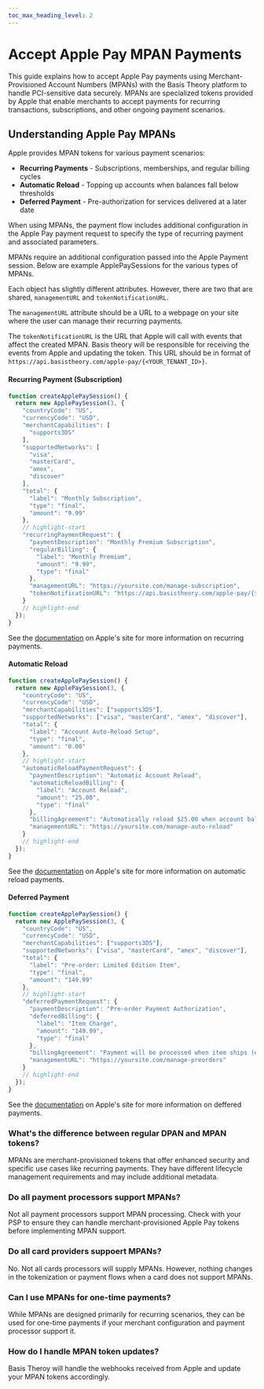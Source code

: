 ```yaml
---
toc_max_heading_level: 2
---
```



# Accept Apple Pay MPAN Payments

This guide explains how to accept Apple Pay payments using Merchant-Provisioned Account Numbers (MPANs) with the Basis Theory platform to handle PCI-sensitive data securely. MPANs are specialized tokens provided by Apple that enable merchants to accept payments for recurring transactions, subscriptions, and other ongoing payment scenarios.

<PaymentFlow />

## Understanding Apple Pay MPANs

Apple provides MPAN tokens for various payment scenarios:
- **Recurring Payments** - Subscriptions, memberships, and regular billing cycles
- **Automatic Reload** - Topping up accounts when balances fall below thresholds
- **Deferred Payment** - Pre-authorization for services delivered at a later date

When using MPANs, the payment flow includes additional configuration in the Apple Pay payment request to specify the type of recurring payment and associated parameters.

<GettingStartedSection/>

<DomainVerificationGuide/>

<CreateApplePaySession />

MPANs require an additional configuration passed into the Apple Payment session.
Below are example ApplePaySessions for the various types of MPANs.

Each object has slightly different attributes.
However, there are two that are shared, `managementURL` and `tokenNotificationURL`.

The `managementURL` attribute should be a URL to a webpage on your site where the user can manage their recurring payments.

The `tokenNotificationURL` is the URL that Apple will call with events that affect the created MPAN.
Basis theory will be responsible for receiving the events from Apple and updating the token.
This URL should be in format of `https://api.basistheory.com/apple-pay/{<YOUR_TENANT_ID>}`.

#### Recurring Payment (Subscription)

```javascript
function createApplePaySession() {
  return new ApplePaySession(3, {
    "countryCode": "US",
    "currencyCode": "USD",
    "merchantCapabilities": [
      "supports3DS"
    ],
    "supportedNetworks": [
      "visa",
      "masterCard",
      "amex",
      "discover"
    ],
    "total": {
      "label": "Monthly Subscription",
      "type": "final",
      "amount": "9.99"
    },
    // highlight-start
    "recurringPaymentRequest": {
      "paymentDescription": "Monthly Premium Subscription",
      "regularBilling": {
        "label": "Monthly Premium",
        "amount": "9.99",
        "type": "final"
      },
      "managementURL": "https://yoursite.com/manage-subscription",
      "tokenNotificationURL": "https://api.basistheory.com/apple-pay/{tenantId}"
    }
    // highlight-end
  });
}
```

See the [documentation](https://developer.apple.com/documentation/applepayontheweb/applepayrecurringpaymentrequest) on Apple's site for more information on recurring payments.

#### Automatic Reload

```javascript
function createApplePaySession() {
  return new ApplePaySession(3, {
    "countryCode": "US",
    "currencyCode": "USD",
    "merchantCapabilities": ["supports3DS"],
    "supportedNetworks": ["visa", "masterCard", "amex", "discover"],
    "total": {
      "label": "Account Auto-Reload Setup",
      "type": "final",
      "amount": "0.00"
    },
    // highlight-start
    "automaticReloadPaymentRequest": {
      "paymentDescription": "Automatic Account Reload",
      "automaticReloadBilling": {
        "label": "Account Reload",
        "amount": "25.00",
        "type": "final"
      },
      "billingAgreement": "Automatically reload $25.00 when account balance falls below $5.00",
      "managementURL": "https://yoursite.com/manage-auto-reload"
    }
    // highlight-end
  });
}
```

See the [documentation](https://developer.apple.com/documentation/applepayontheweb/applepayautomaticreloadpaymentrequest) on Apple's site for more information on automatic reload payments.

#### Deferred Payment

```javascript
function createApplePaySession() {
  return new ApplePaySession(3, {
    "countryCode": "US",
    "currencyCode": "USD",
    "merchantCapabilities": ["supports3DS"],
    "supportedNetworks": ["visa", "masterCard", "amex", "discover"],
    "total": {
      "label": "Pre-order: Limited Edition Item",
      "type": "final",
      "amount": "149.99"
    },
    // highlight-start
    "deferredPaymentRequest": {
      "paymentDescription": "Pre-order Payment Authorization",
      "deferredBilling": {
        "label": "Item Charge",
        "amount": "149.99",
        "type": "final"
      },
      "billingAgreement": "Payment will be processed when item ships (estimated 30-45 days)",
      "managementURL": "https://yoursite.com/manage-preorders"
    }
    // highlight-end
  });
}
```

See the [documentation](https://developer.apple.com/documentation/applepayontheweb/applepaydeferredpaymentrequest) on Apple's site for more information on deffered payments.

<TokenizeProcessPayment />

<Faqs />

### What's the difference between regular DPAN and MPAN tokens?

MPANs are merchant-provisioned tokens that offer enhanced security and specific use cases like recurring payments.
They have different lifecycle management requirements and may include additional metadata.

### Do all payment processors support MPANs?

Not all payment processors support MPAN processing.
Check with your PSP to ensure they can handle merchant-provisioned Apple Pay tokens before implementing MPAN support.

### Do all card providers suppoert MPANs?

No. Not all cards processors will supply MPANs.
However, nothing changes in the tokenization or payment flows when a card does not support MPANs.

### Can I use MPANs for one-time payments?

While MPANs are designed primarily for recurring scenarios, they can be used for one-time payments if your merchant configuration and payment processor support it.

### How do I handle MPAN token updates?

Basis Theroy will handle the webhooks received from Apple and update your MPAN tokens accordingly.
